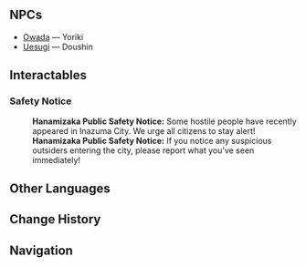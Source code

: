 {{Location Infobox
|image        = <gallery>
Inazuma City Police Station Day.png|In-game
NPC Location Owada.png|Map
</gallery>
|type         = Point of Interest
|region       = Inazuma
|area         = Narukami Island
|subarea      = Inazuma City
}}
{{Location Intro|The {{Lang|'''Police Station'''|ja=奉行所|ja_rm=Bugyou-sho|ja_tl=Commissioner's Office}}}}

==NPCs==
* [[Owada]] &mdash; Yoriki
* [[Uesugi]] &mdash; Doushin

==Interactables==
===Safety Notice===
{{Dialogue start}}
:'''Hanamizaka Public Safety Notice:''' Some hostile people have recently appeared in Inazuma City. We urge all citizens to stay alert!
:'''Hanamizaka Public Safety Notice:''' If you notice any suspicious outsiders entering the city, please report what you've seen immediately!
{{Dialogue end}}

==Other Languages==
{{Other Languages
|en      = Police Station
|zhs     = 奉行所
|zhs_rm  = Fèngxíng-suǒ
|zht     = 奉行所
|zht_rm  = Fèngxíng-suǒ
|zh_tl   = Commissioner's Office{{Sino|zh|ja}}
|ja      = 奉行所
|ja_rm   = Bugyou-sho{{Assumed}}
|ja_tl   = Commissioner's Office
|ko      = {{tt|봉행소|奉行所}}
|ko_rm   = Bonghaeng-so
|ko_tl   = Commissioner's Office{{Sino|ko|ja}}
|es      = Comisaría de policía
|es_tl   = Police Station
|fr      = Poste de police
|fr_tl   = Police Station
|ru      = Полицейский участок
|ru_tl   = Police Station
|th      = กองปราบปราม
|th_rm   = Kong prappram
|th_tl   = (Crime) Suppression Division
|vi      = {{tt|Sở|所}} {{tt|Trị An|治安}}
|vi_tl   = 
|de      = Polizeistation
|de_tl   = Police Station
|id      = Kantor polisi
|id_tl   = Police Station
|pt      = Estação de Polícia
|pt_tl   = 
|tr      = 
|tr_tl   = 
|it      = 
|it_tl   = 
}}

==Change History==
{{Change History|2.0}}

==Navigation==
{{PoI Navbox|Inazuma}}